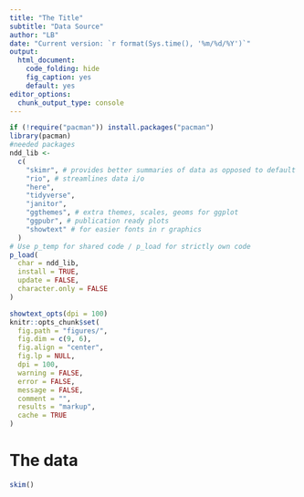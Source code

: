 ```yaml
---
title: "The Title"
subtitle: "Data Source"
author: "LB"
date: "Current version: `r format(Sys.time(), '%m/%d/%Y')`"
output:
  html_document:
    code_folding: hide
    fig_caption: yes
    default: yes
editor_options: 
  chunk_output_type: console
---
```


```r
if (!require("pacman")) install.packages("pacman")
library(pacman)
#needed packages
ndd_lib <-
  c(
    "skimr", # provides better summaries of data as opposed to default summary()
    "rio", # streamlines data i/o
    "here",
    "tidyverse",
    "janitor",
    "ggthemes", # extra themes, scales, geoms for ggplot
    "ggpubr", # publication ready plots
    "showtext" # for easier fonts in r graphics
  )
# Use p_temp for shared code / p_load for strictly own code
p_load(
  char = ndd_lib,
  install = TRUE,
  update = FALSE,
  character.only = FALSE
)

showtext_opts(dpi = 100)
knitr::opts_chunk$set(
  fig.path = "figures/",
  fig.dim = c(9, 6),
  fig.align = "center",
  fig.lp = NULL,
  dpi = 100,
  warning = FALSE,
  error = FALSE,
  message = FALSE,
  comment = "",
  results = "markup",
  cache = TRUE
)
```

# The data

```r
skim()
```


```r
```


```r
```


```r
```

